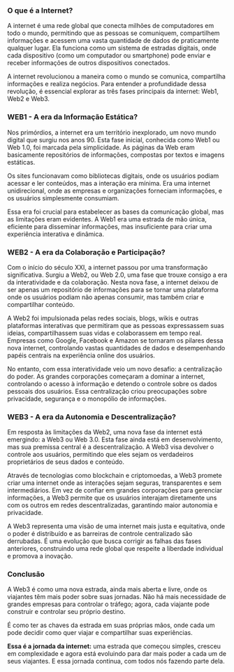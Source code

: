 ### O que é a Internet?

A internet é uma rede global que conecta milhões de computadores em todo o mundo, permitindo que as pessoas se comuniquem, compartilhem informações e acessem uma vasta quantidade de dados de praticamente qualquer lugar. Ela funciona como um sistema de estradas digitais, onde cada dispositivo (como um computador ou smartphone) pode enviar e receber informações de outros dispositivos conectados.

A internet revolucionou a maneira como o mundo se comunica, compartilha informações e realiza negócios. Para entender a profundidade dessa revolução, é essencial explorar as três fases principais da internet: Web1, Web2 e Web3.

### WEB1 - A era da Informação Estática?

Nos primórdios, a internet era um território inexplorado, um novo mundo digital que surgiu nos anos 90. Esta fase inicial, conhecida como Web1 ou Web 1.0, foi marcada pela simplicidade. As páginas da Web eram basicamente repositórios de informações, compostas por textos e imagens estáticas.

Os sites funcionavam como bibliotecas digitais, onde os usuários podiam acessar e ler conteúdos, mas a interação era mínima. Era uma internet unidirecional, onde as empresas e organizações forneciam informações, e os usuários simplesmente consumiam.

Essa era foi crucial para estabelecer as bases da comunicação global, mas as limitações eram evidentes. A Web1 era uma estrada de mão única, eficiente para disseminar informações, mas insuficiente para criar uma experiência interativa e dinâmica.

### WEB2 - A era da Colaboração e Participação?

Com o início do século XXI, a internet passou por uma transformação significativa. Surgiu a Web2, ou Web 2.0, uma fase que trouxe consigo a era da interatividade e da colaboração. Nesta nova fase, a internet deixou de ser apenas um repositório de informações para se tornar uma plataforma onde os usuários podiam não apenas consumir, mas também criar e compartilhar conteúdo.

A Web2 foi impulsionada pelas redes sociais, blogs, wikis e outras plataformas interativas que permitiram que as pessoas expressassem suas ideias, compartilhassem suas vidas e colaborassem em tempo real. Empresas como Google, Facebook e Amazon se tornaram os pilares dessa nova internet, controlando vastas quantidades de dados e desempenhando papéis centrais na experiência online dos usuários.

No entanto, com essa interatividade veio um novo desafio: a centralização do poder. As grandes corporações começaram a dominar a internet, controlando o acesso à informação e detendo o controle sobre os dados pessoais dos usuários. Essa centralização criou preocupações sobre privacidade, segurança e o monopólio de informações.

### WEB3 - A era da Autonomia e Descentralização?

Em resposta às limitações da Web2, uma nova fase da internet está emergindo: a Web3 ou Web 3.0. Esta fase ainda está em desenvolvimento, mas sua premissa central é a descentralização. A Web3 visa devolver o controle aos usuários, permitindo que eles sejam os verdadeiros proprietários de seus dados e conteúdo.

Através de tecnologias como blockchain e criptomoedas, a Web3 promete criar uma internet onde as interações sejam seguras, transparentes e sem intermediários. Em vez de confiar em grandes corporações para gerenciar informações, a Web3 permite que os usuários interajam diretamente uns com os outros em redes descentralizadas, garantindo maior autonomia e privacidade.

A Web3 representa uma visão de uma internet mais justa e equitativa, onde o poder é distribuído e as barreiras de controle centralizado são derrubadas. É uma evolução que busca corrigir as falhas das fases anteriores, construindo uma rede global que respeite a liberdade individual e promova a inovação.

### Conclusão

A Web3 é como uma nova estrada, ainda mais aberta e livre, onde os viajantes têm mais poder sobre suas jornadas. Não há mais necessidade de grandes empresas para controlar o tráfego; agora, cada viajante pode construir e controlar seu próprio destino.

É como ter as chaves da estrada em suas próprias mãos, onde cada um pode decidir como quer viajar e compartilhar suas experiências.

**Essa é a jornada da internet:** uma estrada que começou simples, cresceu em complexidade e agora está evoluindo para dar mais poder a cada um de seus viajantes. E essa jornada continua, com todos nós fazendo parte dela.
